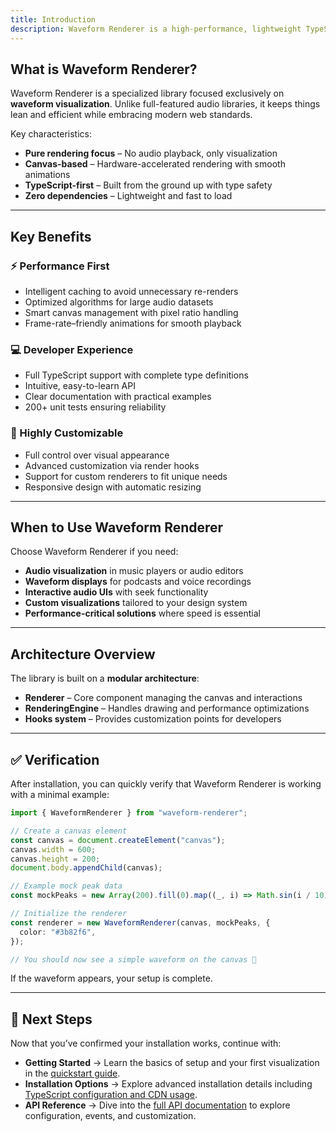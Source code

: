 ```yaml
---
title: Introduction
description: Waveform Renderer is a high-performance, lightweight TypeScript library for rendering audio waveforms on HTML5 Canvas. It provides developers with a simple yet powerful tool to create beautiful, interactive audio visualizations.
---
```


## What is Waveform Renderer?

Waveform Renderer is a specialized library focused exclusively on **waveform visualization**. Unlike full-featured audio libraries, it keeps things lean and efficient while embracing modern web standards.

Key characteristics:
- **Pure rendering focus** – No audio playback, only visualization
- **Canvas-based** – Hardware-accelerated rendering with smooth animations
- **TypeScript-first** – Built from the ground up with type safety
- **Zero dependencies** – Lightweight and fast to load

---

## Key Benefits

### ⚡ Performance First
- Intelligent caching to avoid unnecessary re-renders
- Optimized algorithms for large audio datasets
- Smart canvas management with pixel ratio handling
- Frame-rate–friendly animations for smooth playback

### 💻 Developer Experience
- Full TypeScript support with complete type definitions
- Intuitive, easy-to-learn API
- Clear documentation with practical examples
- 200+ unit tests ensuring reliability

### 🎨 Highly Customizable
- Full control over visual appearance
- Advanced customization via render hooks
- Support for custom renderers to fit unique needs
- Responsive design with automatic resizing

---

## When to Use Waveform Renderer

Choose Waveform Renderer if you need:
- **Audio visualization** in music players or audio editors
- **Waveform displays** for podcasts and voice recordings
- **Interactive audio UIs** with seek functionality
- **Custom visualizations** tailored to your design system
- **Performance-critical solutions** where speed is essential

---

## Architecture Overview

The library is built on a **modular architecture**:
- **Renderer** – Core component managing the canvas and interactions
- **RenderingEngine** – Handles drawing and performance optimizations
- **Hooks system** – Provides customization points for developers

---

## ✅ Verification

After installation, you can quickly verify that Waveform Renderer is working with a minimal example:

```typescript
import { WaveformRenderer } from "waveform-renderer";

// Create a canvas element
const canvas = document.createElement("canvas");
canvas.width = 600;
canvas.height = 200;
document.body.appendChild(canvas);

// Example mock peak data
const mockPeaks = new Array(200).fill(0).map((_, i) => Math.sin(i / 10));

// Initialize the renderer
const renderer = new WaveformRenderer(canvas, mockPeaks, {
  color: "#3b82f6",
});

// You should now see a simple waveform on the canvas 🎉
````

If the waveform appears, your setup is complete.

---

## 🚀 Next Steps

Now that you’ve confirmed your installation works, continue with:

* **Getting Started** → Learn the basics of setup and your first visualization in the [quickstart guide](/getting-started/).
* **Installation Options** → Explore advanced installation details including [TypeScript configuration and CDN usage](/installation/).
* **API Reference** → Dive into the [full API documentation](/api/) to explore configuration, events, and customization.

